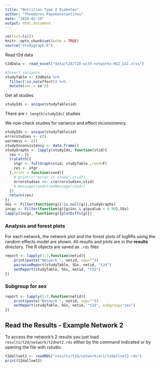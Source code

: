 ```yaml
---
title: "Nutrition Type 2 Diabetes"
author: "Theodoros Papakonstantinou"
date: "2024-02-29"
output: html_document
---
```


```r
rm(list=ls())
knitr::opts_chunk$set(echo = TRUE)
source("studygraph.R")
```

Read t2d data

```r
t2dData <- read_excel("data/t2d/T2D-with-networks-HGI_LGI.xlsx")

#Insert variance
studyTable <- t2dData %>% 
  filter(!is.na(effect)) %>% 
  mutate(var = se^2)
```

Get all studies

```r
studyIds <- unique(studyTable$id)
```

There are `r length(studyIds)` studies

We now check studies for variance and effect inconsistency.

```r
studyIds <- unique(studyTable$id)
errorstudies <- c()
warnmess <- c()
studyInconsistency <- data.frame()
studyGraphs <- lapply(studyIds, function(stid){
  res <- {}
  tryCatch({
    stgr <- fullGraph(stid, studyTable ,rand=F)
    res <- stgr
  },error = function(cond){
    # print(c("error in study",stid))
    errorstudies <<- c(errorstudies,stid)
    # message(conditionMessage(cond))
  })
  return(res)
})
SGs <- Filter(function(g){!is.null(g)},studyGraphs)
incgs <- Filter(function(g){g$inc & g$pvalue < 0.90},SGs)
lapply(incgs, function(g){plotDiffs(g)})
```

### Analysis and forest plots

For each network, the network plot and the forest plots of logRRs using the random effects model are shown. 
All results and plots are in the **results** directory.
The R objects are saved as `.rds` files

```r
report <- lapply(1:7,function(netid){
    print(paste("Network ", netid, sep=""))
    pairwiseReport(studyTable, SGs, netid, "t2d")
    netReport(studyTable, SGs, netid, "t2d")
})
```


### Subgroup for sex
```r
report <- lapply(1:7,function(netid){
    print(paste("Network ", netid, sep=""))
    netReport(studyTable, SGs, netid, "t2d", subgroup="sex")
})
```

## Read the Results - Example Network 2

To access the network's 2 results you just load
`results/t2d/network/t2dnet2.rds`
either by the command indicated or by opening the file with rstudio

```R
t2dallnet2 <- readRDS("results/t2d/network/all/t2dallnet2.rds")
print(t2dallnet2)
```